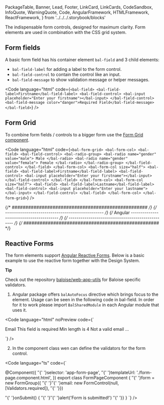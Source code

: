   PackageTable,
  Banner,
  Lead,
  Footer,
  LinkCard,
  LinkCards,
  CodeSandbox,
  InfoQuote,
  WarningQuote,
  Code,
  AngularFramework,
  HTMLFramework,
  ReactFramework,
} from '../../../.storybook/blocks'

<Meta title="Development/Form" />

<Banner label="Form" section="Development" />

<Lead>
  The indispensable form controls, designed for maximum clarity. Form elements are used in combination with the CSS grid
  system.
</Lead>

## Form fields

A basic form field has his container element `bal-field` and 3 child elements:

- `bal-field-label` for adding a label to the form control.
- `bal-field-control` to contain the control like an input.
- `bal-field-message` to show validation message or helper messages.

<Code
  language="html"
  code={`
<bal-field>
  <bal-field-label>Firstname</bal-field-label>
  <bal-field-control>
    <bal-input placeholder="Enter your firstname"></bal-input>
  </bal-field-control>
  <bal-field-message color="danger">Required Field</bal-field-message>
</bal-field>
`}
/>

## Form Grid

To combine form fields / controls to a bigger form use the [Form Grid component](?path=/docs/components-form-form-grid--basic).

<Code
  language="html"
  code={`
<bal-form-grid>
  <bal-form-col>
    <bal-field>
      <bal-field-control>
        <bal-radio-group>
          <bal-radio name="gender" value="male"> Male </bal-radio>
          <bal-radio name="gender" value="female"> Female </bal-radio>
        </bal-radio-group>
      </bal-field-control>
    </bal-field>
  </bal-form-col>
  <bal-form-col size="half">
    <bal-field>
      <bal-field-label>Firstname</bal-field-label>
      <bal-field-control>
        <bal-input placeholder="Enter your firstname"></bal-input>
      </bal-field-control>
    </bal-field>
  </bal-form-col>
  <bal-form-col size="half">
    <bal-field>
      <bal-field-label>Lastname</bal-field-label>
      <bal-field-control>
        <bal-input placeholder="Enter your lastname"></bal-input>
      </bal-field-control>
    </bal-field>
  </bal-form-col>
</bal-form-grid>
`}
/>

{/* ################################################## */}
{/* -------------------------------------------------- */}
{/* Angular  ----------------------------------------- */}
{/* -------------------------------------------------- */}
{/* ################################################## */}

<AngularFramework>

## Reactive Forms

The form elements support [Angular Reactive Forms](https://angular.io/guide/reactive-forms).
Below is a basic example to use the reactive form together with the Design System.

<InfoQuote>

**Tip**

Check out the repository [baloise/web-app-utils](https://github.com/baloise/web-app-utils/blob/master/packages/validators/README.md) for Baloise
specific validators.

</InfoQuote>

1. Angular package offers `balAutoFocus` directive which brings focus to the element.
   Usage can be seen in the following code in bal-field.
   In order for it to work please import `BalSharedModule` in each Angular module that uses it.

<Code
  language="html"
  noPreview
  code={`
<form [formGroup]="form" (ngSubmit)="onSubmit()" class="grid is-multiline mt-none">
  <bal-field class="col is-full py-none" required>
    <bal-field-label required>Email</bal-field-label>
    <bal-field-control>
      <bal-input name="email" placeholder="Enter your email" formControlName="email" balAutoFocus></bal-input>
    </bal-field-control>
    <bal-field-message>
      <bal-ng-error controlName="email" error="isRequired">This field is required</bal-ng-error>
      <bal-ng-error controlName="email" error="isMinLength">Min length is 4</bal-ng-error>
      <bal-ng-error controlName="email" error="isEmail">Not a valid email</bal-ng-error>
    </bal-field-message>
  </bal-field>
  <bal-field class="col is-half py-none">...</bal-field>
</form>
`}
/>

2. In the component class wen can define the validators for the form control.

<Code
  language="ts"
  code={`

@Component({
${' '}${' '}selector: 'app-form-page',
${' '}${' '}templateUrl: './form-page.component.html',
})
export class FormPageComponent {
${' '}${' '}form = new FormGroup({
${' '}${' '}${' '}${' '}email: new FormControl(null, [Validators.required]),
${' '}${' '}})

${' '}${' '}onSubmit() {
${' '}${' '}${' '}${' '}alert('Form is submitted!')
${' '}${' '}}
}
`}
/>

</AngularFramework>

<Footer />
